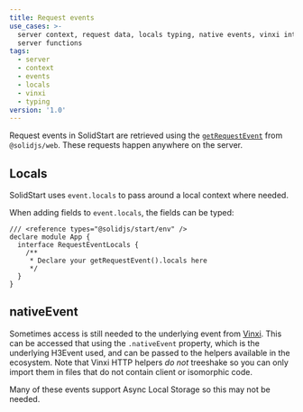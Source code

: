 ```yaml
---
title: Request events
use_cases: >-
  server context, request data, locals typing, native events, vinxi integration,
  server functions
tags:
  - server
  - context
  - events
  - locals
  - vinxi
  - typing
version: '1.0'
---
```


Request events in SolidStart are retrieved using the [`getRequestEvent`](/reference/server-utilities/get-request-event) from `@solidjs/web`.
These requests happen anywhere on the server.

## Locals

SolidStart uses `event.locals` to pass around a local context where needed.

When adding fields to `event.locals`, the fields can be typed:

```tsx title="global.d.ts"
/// <reference types="@solidjs/start/env" />
declare module App {
  interface RequestEventLocals {
    /**
     * Declare your getRequestEvent().locals here
     */
  }
}
```

## nativeEvent

Sometimes access is still needed to the underlying event from [Vinxi](https://vinxi.vercel.app/). 
This can be accessed that using the `.nativeEvent` property, which is the underlying H3Event used, and can be passed to the helpers available in the ecosystem. 
Note that Vinxi HTTP helpers _do not_ treeshake so you can only import them in files that do not contain client or isomorphic code.

Many of these events support Async Local Storage so this may not be needed.
